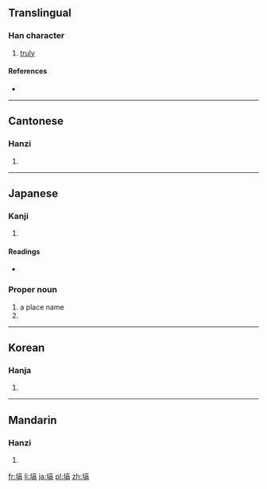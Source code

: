 ==Translingual==
{{Han etyl}}

===Han character===
{{Han char|rn=32|rad=土|as=10|sn=13|four=4012<sub>7</sub>|canj=土卜口月 (GYRB)|ids=⿰土高}}

# [[truly]]

====References====
* {{Han ref|kx=0236.010|dkj=05341|dj=0473.150|hdz=10473.150|uh=5859|ud=22617|bh=DCEC|bd=56556}}

----

==Cantonese==

===Hanzi===
{{yue-hanzi|jyut=|y=kok3}}

# {{defn|lang=yue|sort=土10}}

----

==Japanese==

===Kanji===
{{ja-kanji|grade=|rs=土10}}

# {{defn|lang=ja|sort=土10}}

====Readings====
* {{ja-readings|on=[[かく]] (kaku), [[こう]] (kō)|kun=[[かたい]] (katai), [[はなわ]] (hanawa)}}

===Proper noun===
{{ja-pos|はなわ|proper}}

# a place name
# {{surname|lang=ja|sort=はなわ}}

----

==Korean==

===Hanja===
{{ko-hanja|hangeul=고|rv=go|mr=ko}}

# {{defn|lang=ko|sort=土10}}

----

==Mandarin==

===Hanzi===
{{cmn-hanzi|pin=[[què]] ([[que4]])|wg=ch'üeh<sup>4</sup>}}

# {{defn|lang=cmn|sort=土10}}

[[fr:塙]]
[[li:塙]]
[[ja:塙]]
[[pl:塙]]
[[zh:塙]]